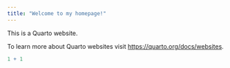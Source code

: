 ```yaml
---
title: "Welcome to my homepage!"
---
```


This is a Quarto website.

To learn more about Quarto websites visit <https://quarto.org/docs/websites>.

```r
1 + 1
```
